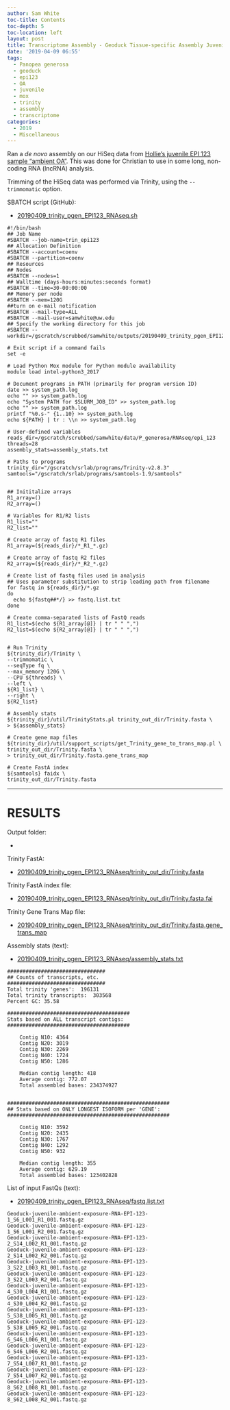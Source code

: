 ```yaml
---
author: Sam White
toc-title: Contents
toc-depth: 5
toc-location: left
layout: post
title: Transcriptome Assembly - Geoduck Tissue-specific Assembly Juvenile Ambient OA EPI123 with HiSeq Data on Mox
date: '2019-04-09 06:55'
tags:
  - Panopea generosa
  - geoduck
  - epi123
  - OA
  - juvenile
  - mox
  - trinity
  - assembly
  - transcriptome
categories:
  - 2019
  - Miscellaneous
---
```


Ran a _de novo_ assembly on our HiSeq data from [Hollie's juvenile EPI 123 sample "ambient OA"](https://github.com/hputnam/project_juvenile_geoduck_OA/blob/master/Setup_Notes/Sample_List.csv). This was done for Christian to use in some long, non-coding RNA (lncRNA) analysis.

Trimming of the HiSeq data was performed via Trinity, using the `--trimmomatic` option.

SBATCH script (GitHub):

- [20190409_trinity_pgen_EPI123_RNAseq.sh](https://github.com/RobertsLab/sams-notebook/blob/master/sbatch_scripts/20190409_trinity_pgen_EPI123_RNAseq.sh)

```shell
#!/bin/bash
## Job Name
#SBATCH --job-name=trin_epi123
## Allocation Definition
#SBATCH --account=coenv
#SBATCH --partition=coenv
## Resources
## Nodes
#SBATCH --nodes=1
## Walltime (days-hours:minutes:seconds format)
#SBATCH --time=30-00:00:00
## Memory per node
#SBATCH --mem=120G
##turn on e-mail notification
#SBATCH --mail-type=ALL
#SBATCH --mail-user=samwhite@uw.edu
## Specify the working directory for this job
#SBATCH --workdir=/gscratch/scrubbed/samwhite/outputs/20190409_trinity_pgen_EPI123_RNAseq

# Exit script if a command fails
set -e

# Load Python Mox module for Python module availability
module load intel-python3_2017

# Document programs in PATH (primarily for program version ID)
date >> system_path.log
echo "" >> system_path.log
echo "System PATH for $SLURM_JOB_ID" >> system_path.log
echo "" >> system_path.log
printf "%0.s-" {1..10} >> system_path.log
echo ${PATH} | tr : \\n >> system_path.log

# User-defined variables
reads_dir=/gscratch/scrubbed/samwhite/data/P_generosa/RNAseq/epi_123
threads=28
assembly_stats=assembly_stats.txt

# Paths to programs
trinity_dir="/gscratch/srlab/programs/Trinity-v2.8.3"
samtools="/gscratch/srlab/programs/samtools-1.9/samtools"


## Inititalize arrays
R1_array=()
R2_array=()

# Variables for R1/R2 lists
R1_list=""
R2_list=""

# Create array of fastq R1 files
R1_array=(${reads_dir}/*_R1_*.gz)

# Create array of fastq R2 files
R2_array=(${reads_dir}/*_R2_*.gz)

# Create list of fastq files used in analysis
## Uses parameter substitution to strip leading path from filename
for fastq in ${reads_dir}/*.gz
do
  echo ${fastq##*/} >> fastq.list.txt
done

# Create comma-separated lists of FastQ reads
R1_list=$(echo ${R1_array[@]} | tr " " ",")
R2_list=$(echo ${R2_array[@]} | tr " " ",")


# Run Trinity
${trinity_dir}/Trinity \
--trimmomatic \
--seqType fq \
--max_memory 120G \
--CPU ${threads} \
--left \
${R1_list} \
--right \
${R2_list}

# Assembly stats
${trinity_dir}/util/TrinityStats.pl trinity_out_dir/Trinity.fasta \
> ${assembly_stats}

# Create gene map files
${trinity_dir}/util/support_scripts/get_Trinity_gene_to_trans_map.pl \
trinity_out_dir/Trinity.fasta \
> trinity_out_dir/Trinity.fasta.gene_trans_map

# Create FastA index
${samtools} faidx \
trinity_out_dir/Trinity.fasta
```

---

# RESULTS

Output folder:

- [](http://gannet.fish.washington.edu/Atumefaciens/20190409_trinity_pgen_EPI123_RNAseq/)

Trinity FastA:

- [20190409_trinity_pgen_EPI123_RNAseq/trinity_out_dir/Trinity.fasta](http://gannet.fish.washington.edu/Atumefaciens/20190409_trinity_pgen_EPI123_RNAseq/trinity_out_dir/Trinity.fasta)

Trinity FastA index file:

- [20190409_trinity_pgen_EPI123_RNAseq/trinity_out_dir/Trinity.fasta.fai](http://gannet.fish.washington.edu/Atumefaciens/20190409_trinity_pgen_EPI123_RNAseq/trinity_out_dir/Trinity.fasta.fai)

Trinity Gene Trans Map file:

- [20190409_trinity_pgen_EPI123_RNAseq/trinity_out_dir/Trinity.fasta.gene_trans_map](http://gannet.fish.washington.edu/Atumefaciens/20190409_trinity_pgen_EPI123_RNAseq/trinity_out_dir/Trinity.fasta.gene_trans_map)


Assembly stats (text):

- [20190409_trinity_pgen_EPI123_RNAseq/assembly_stats.txt](http://gannet.fish.washington.edu/Atumefaciens/20190409_trinity_pgen_EPI123_RNAseq/assembly_stats.txt)

```
################################
## Counts of transcripts, etc.
################################
Total trinity 'genes':	196131
Total trinity transcripts:	303568
Percent GC: 35.58

########################################
Stats based on ALL transcript contigs:
########################################

	Contig N10: 4364
	Contig N20: 3019
	Contig N30: 2269
	Contig N40: 1724
	Contig N50: 1286

	Median contig length: 418
	Average contig: 772.07
	Total assembled bases: 234374927


#####################################################
## Stats based on ONLY LONGEST ISOFORM per 'GENE':
#####################################################

	Contig N10: 3592
	Contig N20: 2435
	Contig N30: 1767
	Contig N40: 1292
	Contig N50: 932

	Median contig length: 355
	Average contig: 629.19
	Total assembled bases: 123402828
```

List of input FastQs (text):

- [20190409_trinity_pgen_EPI123_RNAseq/fastq.list.txt](http://gannet.fish.washington.edu/Atumefaciens/20190409_trinity_pgen_EPI123_RNAseq/fastq.list.txt)

```
Geoduck-juvenile-ambient-exposure-RNA-EPI-123-1_S6_L001_R1_001.fastq.gz
Geoduck-juvenile-ambient-exposure-RNA-EPI-123-1_S6_L001_R2_001.fastq.gz
Geoduck-juvenile-ambient-exposure-RNA-EPI-123-2_S14_L002_R1_001.fastq.gz
Geoduck-juvenile-ambient-exposure-RNA-EPI-123-2_S14_L002_R2_001.fastq.gz
Geoduck-juvenile-ambient-exposure-RNA-EPI-123-3_S22_L003_R1_001.fastq.gz
Geoduck-juvenile-ambient-exposure-RNA-EPI-123-3_S22_L003_R2_001.fastq.gz
Geoduck-juvenile-ambient-exposure-RNA-EPI-123-4_S30_L004_R1_001.fastq.gz
Geoduck-juvenile-ambient-exposure-RNA-EPI-123-4_S30_L004_R2_001.fastq.gz
Geoduck-juvenile-ambient-exposure-RNA-EPI-123-5_S38_L005_R1_001.fastq.gz
Geoduck-juvenile-ambient-exposure-RNA-EPI-123-5_S38_L005_R2_001.fastq.gz
Geoduck-juvenile-ambient-exposure-RNA-EPI-123-6_S46_L006_R1_001.fastq.gz
Geoduck-juvenile-ambient-exposure-RNA-EPI-123-6_S46_L006_R2_001.fastq.gz
Geoduck-juvenile-ambient-exposure-RNA-EPI-123-7_S54_L007_R1_001.fastq.gz
Geoduck-juvenile-ambient-exposure-RNA-EPI-123-7_S54_L007_R2_001.fastq.gz
Geoduck-juvenile-ambient-exposure-RNA-EPI-123-8_S62_L008_R1_001.fastq.gz
Geoduck-juvenile-ambient-exposure-RNA-EPI-123-8_S62_L008_R2_001.fastq.gz
```

